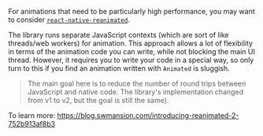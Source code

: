 For animations that need to be particularly high performance, you may want to consider [`react-native-reanimated`](https://github.com/software-mansion/react-native-reanimated).

The library runs separate JavaScript contexts (which are sort of like threads/web workers) for animation. This approach allows a lot of flexibility in terms of the animation code you can write, while not blocking the main UI thread. However, it requires you to write your code in a special way, so only turn to this if you find an animation written with `Animated` is sluggish.

> The main goal here is to reduce the number of round trips between JavaScript and native code. The library's implementation changed from v1 to v2, but the goal is still the same).

To learn more: https://blog.swmansion.com/introducing-reanimated-2-752b913af8b3
